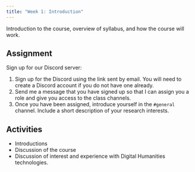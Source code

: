```yaml
---
title: "Week 1: Introduction"
---
```


Introduction to the course, overview of syllabus, and how the course will work.

## Assignment
Sign up for our Discord server:

1. Sign up for the Discord using the link sent by email. You will need to create a Discord account if you do not have one already.
2. Send me a message that you have signed up so that I can assign you a role and give you access to the class channels.
3. Once you have been assigned, introduce yourself in the `#general` channel. Include a short description of your research interests.

## Activities
- Introductions
- Discussion of the course
- Discussion of interest and experience with Digital Humanities technologies.
